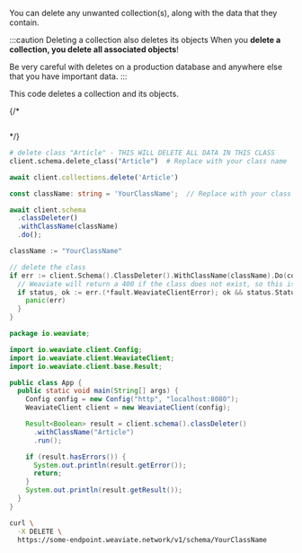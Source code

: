 
You can delete any unwanted collection(s), along with the data that they contain.

:::caution Deleting a collection also deletes its objects
When you **delete a collection, you delete all associated objects**!

Be very careful with deletes on a production database and anywhere else that you have important data.
:::

This code deletes a collection and its objects.

<Tabs groupId="languages">
{/* <TabItem value="graphql" label="GraphQL">

```graphql

```

</TabItem> */}
<TabItem value="py" label="Python (v4)">

  <FilteredTextBlock
      text={ManageCollectionsCode}
      startMarker="# START DeleteCollection"
      endMarker="# END DeleteCollection"
      language="py"
  />

</TabItem>
<TabItem value="py3" label="Python (v3)">

```python
# delete class "Article" - THIS WILL DELETE ALL DATA IN THIS CLASS
client.schema.delete_class("Article")  # Replace with your class name
```

</TabItem>

<TabItem value="js" label="JS/TS (Beta)">

```ts
await client.collections.delete('Article')
```

</TabItem>

<TabItem value="js2" label="JS/TS">

```ts
const className: string = 'YourClassName';  // Replace with your class name

await client.schema
  .classDeleter()
  .withClassName(className)
  .do();
```

</TabItem>

<TabItem value="go" label="Go">

```go
className := "YourClassName"

// delete the class
if err := client.Schema().ClassDeleter().WithClassName(className).Do(context.Background()); err != nil {
  // Weaviate will return a 400 if the class does not exist, so this is allowed, only return an error if it's not a 400
  if status, ok := err.(*fault.WeaviateClientError); ok && status.StatusCode != http.StatusBadRequest {
    panic(err)
  }
}
```

</TabItem>
<TabItem value="java" label="Java">

```java
package io.weaviate;

import io.weaviate.client.Config;
import io.weaviate.client.WeaviateClient;
import io.weaviate.client.base.Result;

public class App {
  public static void main(String[] args) {
    Config config = new Config("http", "localhost:8080");
    WeaviateClient client = new WeaviateClient(config);

    Result<Boolean> result = client.schema().classDeleter()
      .withClassName("Article")
      .run();

    if (result.hasErrors()) {
      System.out.println(result.getError());
      return;
    }
    System.out.println(result.getResult());
  }
}
```

</TabItem>
<TabItem value="curl" label="Curl">

```bash
curl \
  -X DELETE \
  https://some-endpoint.weaviate.network/v1/schema/YourClassName
```

</TabItem>
</Tabs>
